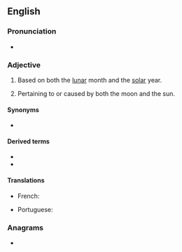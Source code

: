==English==

===Pronunciation===
* {{rhymes|en|əʊlə(ɹ)}}

===Adjective===
{{en-adj|-}}

# {{lb|en|of a calendar}} Based on both the [[lunar]] month and the [[solar]] year.
# Pertaining to or caused by both the moon and the sun.

====Synonyms====
* {{l|en|solilunar}}

====Derived terms====
* {{l|en|lunisolar year}}
* {{l|en|lunisolar calendar}}

====Translations====
{{trans-top|}}
* French: {{t+|fr|lunisolaire}}
{{trans-mid}}
* Portuguese: {{t|pt|lunissolar|m|f}}
{{trans-bottom}}

===Anagrams===
* {{anagrams|en|a=aillnorsu|solilunar}}